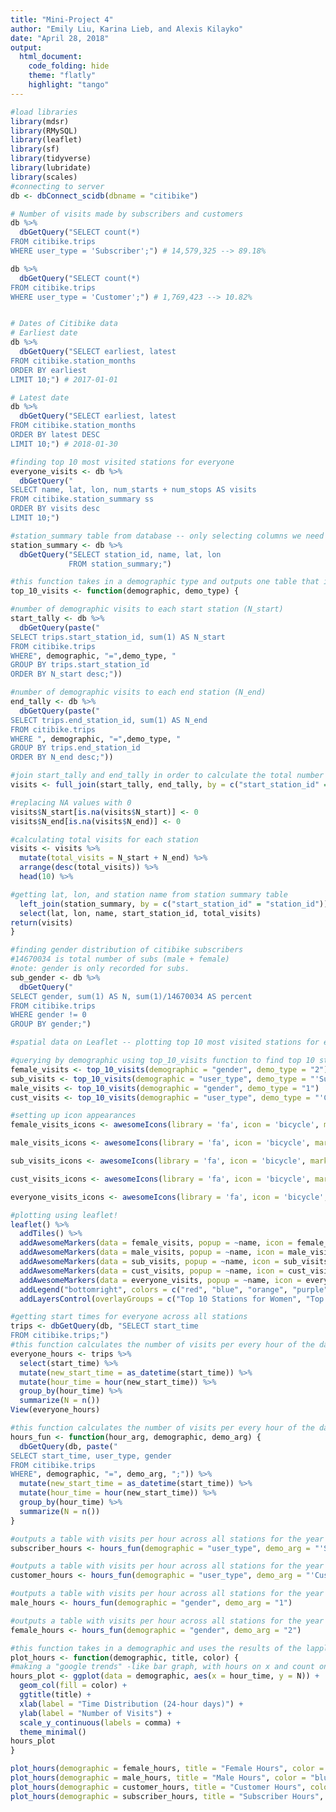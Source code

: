 ```yaml
---
title: "Mini-Project 4"
author: "Emily Liu, Karina Lieb, and Alexis Kilayko"
date: "April 28, 2018"
output: 
  html_document:
    code_folding: hide
    theme: "flatly"
    highlight: "tango"
---
```


```r
#load libraries
library(mdsr)
library(RMySQL)
library(leaflet)
library(sf)
library(tidyverse)
library(lubridate)
library(scales)
#connecting to server
db <- dbConnect_scidb(dbname = "citibike")
```

```r
# Number of visits made by subscribers and customers
db %>%
  dbGetQuery("SELECT count(*)
FROM citibike.trips
WHERE user_type = 'Subscriber';") # 14,579,325 --> 89.18%

db %>%
  dbGetQuery("SELECT count(*)
FROM citibike.trips
WHERE user_type = 'Customer';") # 1,769,423 --> 10.82%


# Dates of Citibike data
# Earliest date
db %>%
  dbGetQuery("SELECT earliest, latest
FROM citibike.station_months
ORDER BY earliest
LIMIT 10;") # 2017-01-01

# Latest date
db %>%
  dbGetQuery("SELECT earliest, latest
FROM citibike.station_months
ORDER BY latest DESC
LIMIT 10;") # 2018-01-30
```

```r
#finding top 10 most visited stations for everyone
everyone_visits <- db %>%
  dbGetQuery("
SELECT name, lat, lon, num_starts + num_stops AS visits
FROM citibike.station_summary ss
ORDER BY visits desc
LIMIT 10;")
```

```r
#station_summary table from database -- only selecting columns we need
station_summary <- db %>%
  dbGetQuery("SELECT station_id, name, lat, lon
             FROM station_summary;")

#this function takes in a demographic type and outputs one table that is the 10 most visited (start and end) stations for the demographic
top_10_visits <- function(demographic, demo_type) { 

#number of demographic visits to each start station (N_start)
start_tally <- db %>%
  dbGetQuery(paste("
SELECT trips.start_station_id, sum(1) AS N_start
FROM citibike.trips
WHERE", demographic, "=",demo_type, " 
GROUP BY trips.start_station_id
ORDER BY N_start desc;"))

#number of demographic visits to each end station (N_end)
end_tally <- db %>%
  dbGetQuery(paste("
SELECT trips.end_station_id, sum(1) AS N_end
FROM citibike.trips
WHERE ", demographic, "=",demo_type, "
GROUP BY trips.end_station_id
ORDER BY N_end desc;"))

#join start_tally and end_tally in order to calculate the total number of visits
visits <- full_join(start_tally, end_tally, by = c("start_station_id" = "end_station_id"))

#replacing NA values with 0
visits$N_start[is.na(visits$N_start)] <- 0
visits$N_end[is.na(visits$N_end)] <- 0

#calculating total visits for each station
visits <- visits %>%
  mutate(total_visits = N_start + N_end) %>%
  arrange(desc(total_visits)) %>%
  head(10) %>%

#getting lat, lon, and station name from station summary table
  left_join(station_summary, by = c("start_station_id" = "station_id")) %>%
  select(lat, lon, name, start_station_id, total_visits)
return(visits)
}
```

```r
#finding gender distribution of citibike subscribers
#14670034 is total number of subs (male + female)
#note: gender is only recorded for subs.
sub_gender <- db %>%
  dbGetQuery("
SELECT gender, sum(1) AS N, sum(1)/14670034 AS percent
FROM citibike.trips
WHERE gender != 0
GROUP BY gender;")
```

```r
#spatial data on Leaflet -- plotting top 10 most visited stations for everyone, men, women, subs, and customers

#querying by demographic using top_10_visits function to find top 10 stations for each demo
female_visits <- top_10_visits(demographic = "gender", demo_type = "2")
sub_visits <- top_10_visits(demographic = "user_type", demo_type = "'Subscriber'")
male_visits <- top_10_visits(demographic = "gender", demo_type = "1")
cust_visits <- top_10_visits(demographic = "user_type", demo_type = "'Customer'")

#setting up icon appearances
female_visits_icons <- awesomeIcons(library = 'fa', icon = 'bicycle', markerColor = "red", iconColor = "ivory")

male_visits_icons <- awesomeIcons(library = 'fa', icon = 'bicycle', markerColor = "blue", iconColor = "ivory")

sub_visits_icons <- awesomeIcons(library = 'fa', icon = 'bicycle', markerColor = "orange", iconColor = "black") 

cust_visits_icons <- awesomeIcons(library = 'fa', icon = 'bicycle', markerColor = "darkpurple", iconColor = "ivory")

everyone_visits_icons <- awesomeIcons(library = 'fa', icon = 'bicycle', markerColor = "green", iconColor = "ivory")

#plotting using leaflet!
leaflet() %>%
  addTiles() %>%
  addAwesomeMarkers(data = female_visits, popup = ~name, icon = female_visits_icons, group = "Top 10 Stations for Women") %>%
  addAwesomeMarkers(data = male_visits, popup = ~name, icon = male_visits_icons, group = "Top 10 Stations for Men") %>%
  addAwesomeMarkers(data = sub_visits, popup = ~name, icon = sub_visits_icons, group = "Top 10 Stations for Subscribers") %>%
  addAwesomeMarkers(data = cust_visits, popup = ~name, icon = cust_visits_icons, group = "Top 10 Stations for Customers") %>%
  addAwesomeMarkers(data = everyone_visits, popup = ~name, icon = everyone_visits_icons, group = "Top 10 Stations for Everyone") %>%
  addLegend("bottomright", colors = c("red", "blue", "orange", "purple", "green"), labels = c("Women", "Men", "Subscribers", "Customers", "Everyone")) %>%
  addLayersControl(overlayGroups = c("Top 10 Stations for Women", "Top 10 Stations for Men", "Top 10 Stations for Subscribers", "Top 10 Stations for Customers", "Top 10 Stations for Everyone"), options = layersControlOptions(collapsed = FALSE))
```

```r
#getting start times for everyone across all stations
trips <- dbGetQuery(db, "SELECT start_time
FROM citibike.trips;")
#this function calculates the number of visits per every hour of the day for the whole year across all stations
everyone_hours <- trips %>%
  select(start_time) %>%
  mutate(new_start_time = as_datetime(start_time)) %>%
  mutate(hour_time = hour(new_start_time)) %>%
  group_by(hour_time) %>%
  summarize(N = n())
View(everyone_hours)
```

```r
#this function calculates the number of visits per every hour of the day for the whole year across all stations FOR A DEMOGRAPHIC
hours_fun <- function(hour_arg, demographic, demo_arg) {
  dbGetQuery(db, paste("
SELECT start_time, user_type, gender
FROM citibike.trips
WHERE", demographic, "=", demo_arg, ";")) %>%
  mutate(new_start_time = as_datetime(start_time)) %>%
  mutate(hour_time = hour(new_start_time)) %>%
  group_by(hour_time) %>%
  summarize(N = n())
}

#outputs a table with visits per hour across all stations for the year FOR SUBSCRIBERS
subscriber_hours <- hours_fun(demographic = "user_type", demo_arg = "'Subscriber'")

#outputs a table with visits per hour across all stations for the year FOR CUSTOMERS
customer_hours <- hours_fun(demographic = "user_type", demo_arg = "'Customer'")

#outputs a table with visits per hour across all stations for the year FOR MALES
male_hours <- hours_fun(demographic = "gender", demo_arg = "1")

#outputs a table with visits per hour across all stations for the year FOR FEMALES
female_hours <- hours_fun(demographic = "gender", demo_arg = "2")
```

```r
#this function takes in a demographic and uses the results of the lapplies above to create a bar chart of counts for each hour.
plot_hours <- function(demographic, title, color) {
#making a "google trends" -like bar graph, with hours on x and count on y 
hours_plot <- ggplot(data = demographic, aes(x = hour_time, y = N)) +
  geom_col(fill = color) +
  ggtitle(title) +
  xlab(label = "Time Distribution (24-hour days)") + 
  ylab(label = "Number of Visits") +
  scale_y_continuous(labels = comma) +
  theme_minimal()
hours_plot
}

plot_hours(demographic = female_hours, title = "Female Hours", color = "red")
plot_hours(demographic = male_hours, title = "Male Hours", color = "blue")
plot_hours(demographic = customer_hours, title = "Customer Hours", color = "gold")
plot_hours(demographic = subscriber_hours, title = "Subscriber Hours", color = "purple")
```



